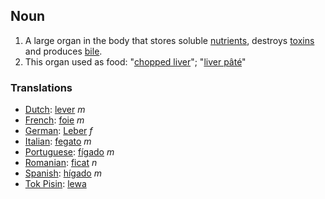 ==Noun==
#A large organ in the body that stores soluble [[nutrient]]s, destroys [[toxins]] and produces [[bile]].
#This organ used as food: "[[chopped liver]]"; "[[liver pâté]]"

===Translations===
*[[Dutch]]: [[lever]] ''m''
*[[French]]: [[foie]] ''m''
*[[German]]: [[Leber]] ''f''
*[[Italian]]: [[fegato]] ''m''
*[[Portuguese]]: [[fígado]] ''m''
*[[Romanian]]: [[ficat]] ''n''
*[[Spanish]]: [[hígado]] ''m''
*[[Tok Pisin]]: [[lewa]]